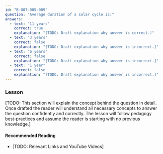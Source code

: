 ```yaml
---
id: "B-007-005-009"
question: "Average duration of a solar cycle is:"
answers:
  - text: "11 years"
    correct: true
    explanation: "[TODO: Draft explanation why answer is correct.]"
  - text: "3 years"
    correct: false
    explanation: "[TODO: Draft explanation why answer is incorrect.]"
  - text: "6 years"
    correct: false
    explanation: "[TODO: Draft explanation why answer is incorrect.]"
  - text: "1 year"
    correct: false
    explanation: "[TODO: Draft explanation why answer is incorrect.]"
---
```


### Lesson

[TODO: This section will explain the concept behind the question in detail. Once drafted the reader will understand all necessary concepts to answer the question confidently and correctly. The lesson will follow pedagogy best-practices and assume the reader is starting with no previous knowledge.]

#### Recommended Reading

- [TODO: Relevant Links and YouTube Videos]
